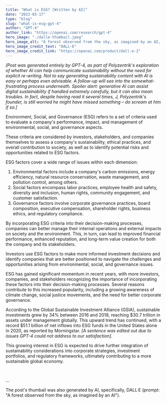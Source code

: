 ```yaml
---
title: "What is ESG? [Written by AI]"
date: "2023-03-17"
type: "blog"
slug: "what-is-esg-gpt-4"
author: "GPT-4"
author_link: "https://openai.com/research/gpt-4"
hero_image: "./dalle-thumbail.jpeg"
hero_image_alt: "A forest observed from the sky, as imagined by an AI, by DALL·E."
hero_image_credit_text: "DALL·E"
hero_image_credit_link: "https://openai.com/product/dall-e-2"
---
```


<p class="small"><em>[Post was generated entirely by GPT-4, as part of Polyzentrik's exploration of whether AI can help communicate sustainability without the need for explicit re-writing. Not to say generating sustainability content with AI is easy or perhaps even advisable. A follow-up will see into the somewhat-frustrating process underneath. Spoiler alert: generative AI can assist digital sustainability if handled extremely carefully, but it can also mean troubles. In fact, despite having read it several times, J, Polyzentrik's founder, is still worried he might have missed something – do scream at him if so.]</em></p>

Environment, Social, and Governance (ESG) refers to a set of criteria used to evaluate a company's performance, impact, and management of environmental, social, and governance aspects. 

These criteria are considered by investors, stakeholders, and companies themselves to assess a company's sustainability, ethical practices, and overall contribution to society, as well as to identify potential risks and opportunities related to ESG factors.

ESG factors cover a wide range of issues within each dimension:
1.	Environmental factors include a company's carbon emissions, energy efficiency, natural resource conservation, waste management, and pollution control, among others.
2.	Social factors encompass labor practices, employee health and safety, diversity and inclusion, human rights, community engagement, and customer satisfaction.
3.	Governance factors involve corporate governance practices, board composition, executive compensation, shareholder rights, business ethics, and regulatory compliance.

By incorporating ESG criteria into their decision-making processes, companies can better manage their internal operations and external impacts on society and the environment. This, in turn, can lead to improved financial performance, enhanced reputation, and long-term value creation for both the company and its stakeholders.

Investors use ESG factors to make more informed investment decisions and identify companies that are better positioned to navigate the challenges and opportunities arising from environmental, social, and governance issues.

ESG has gained significant momentum in recent years, with more investors, companies, and stakeholders recognizing the importance of incorporating these factors into their decision-making processes. Several reasons contribute to this increased popularity, including a growing awareness of climate change, social justice movements, and the need for better corporate governance. 

According to the Global Sustainable Investment Alliance (GSIA), sustainable investments grew by 34% between 2016 and 2018, reaching $30.7 trillion in assets under management globally. This upward trend has continued, with a record $51.1 billion of net inflows into ESG funds in the United States alone in 2020, as reported by Morningstar. *[A sentence was edited out due to issues GPT-4 could not address to our satisfaction].*

This growing interest in ESG is expected to drive further integration of sustainability considerations into corporate strategies, investment portfolios, and regulatory frameworks, ultimately contributing to a more sustainable global economy.

<br/>
<p class="small my-0">...</p>
<p class="small">The post's thumbail was also generated by AI, specifically, DALL·E (prompt: "A forest observed from the sky, as imagined by an AI").</p>

